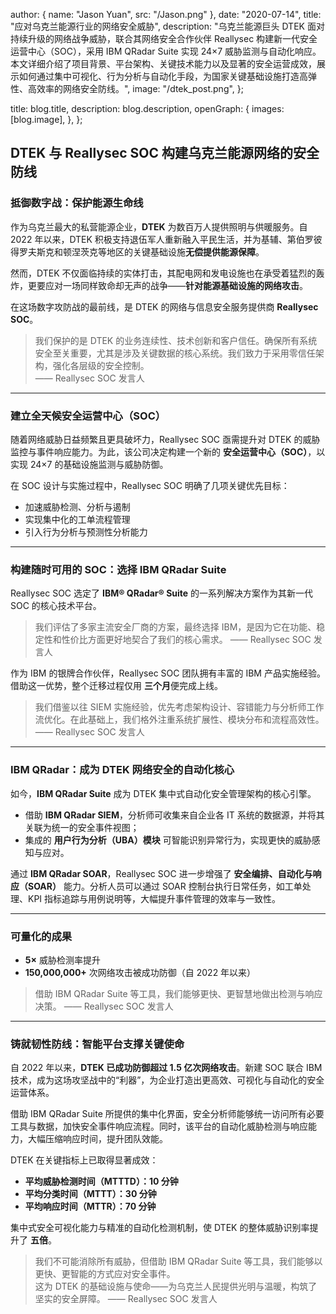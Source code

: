 
  author: { name: "Jason Yuan", src: "/Jason.png" },
  date: "2020-07-14",
  title: "应对乌克兰能源行业的网络安全威胁",
  description:
    "乌克兰能源巨头 DTEK 面对持续升级的网络战争威胁，联合其网络安全合作伙伴 Reallysec 构建新一代安全运营中心（SOC），采用 IBM QRadar Suite 实现 24×7 威胁监测与自动化响应。本文详细介绍了项目背景、平台架构、关键技术能力以及显著的安全运营成效，展示如何通过集中可视化、行为分析与自动化手段，为国家关键基础设施打造高弹性、高效率的网络安全防线。",
  image:
    "/dtek_post.png",
};

  title: blog.title,
  description: blog.description,
  openGraph: {
    images: [blog.image],
  },
};


## DTEK 与 Reallysec SOC 构建乌克兰能源网络的安全防线

### 抵御数字战：保护能源生命线

作为乌克兰最大的私营能源企业，**DTEK** 为数百万人提供照明与供暖服务。自 2022 年以来，DTEK 积极支持退伍军人重新融入平民生活，并为基辅、第伯罗彼得罗夫斯克和顿涅茨克等地区的关键基础设施**无偿提供能源保障**。

然而，DTEK 不仅面临持续的实体打击，其配电网和发电设施也在承受着猛烈的轰炸，更要应对一场同样致命却无声的战争——**针对能源基础设施的网络攻击**。

在这场数字攻防战的最前线，是 DTEK 的网络与信息安全服务提供商 **Reallysec SOC**。

> 我们保护的是 DTEK 的业务连续性、技术创新和客户信任。确保所有系统安全至关重要，尤其是涉及关键数据的核心系统。我们致力于采用零信任架构，强化各层级的安全控制。  
> —— Reallysec SOC 发言人

---

### 建立全天候安全运营中心（SOC）

随着网络威胁日益频繁且更具破坏力，Reallysec SOC 亟需提升对 DTEK 的威胁监控与事件响应能力。为此，该公司决定构建一个新的 **安全运营中心（SOC）**，以实现 24×7 的基础设施监测与威胁防御。

在 SOC 设计与实施过程中，Reallysec SOC 明确了几项关键优先目标：

- 加速威胁检测、分析与遏制
- 实现集中化的工单流程管理
- 引入行为分析与预测性分析能力

---

### 构建随时可用的 SOC：选择 IBM QRadar Suite

Reallysec SOC 选定了 **IBM® QRadar® Suite** 的一系列解决方案作为其新一代 SOC 的核心技术平台。

> 我们评估了多家主流安全厂商的方案，最终选择 IBM，是因为它在功能、稳定性和性价比方面更好地契合了我们的核心需求。
> —— Reallysec SOC 发言人

作为 IBM 的银牌合作伙伴，Reallysec SOC 团队拥有丰富的 IBM 产品实施经验。借助这一优势，整个迁移过程仅用 **三个月**便完成上线。

> 我们借鉴以往 SIEM 实施经验，优先考虑架构设计、容错能力与分析师工作流优化。在此基础上，我们格外注重系统扩展性、模块分布和流程高效性。
> —— Reallysec SOC 发言人

---

### IBM QRadar：成为 DTEK 网络安全的自动化核心

如今，**IBM QRadar Suite** 成为 DTEK 集中式自动化安全管理架构的核心引擎。

- 借助 **IBM QRadar SIEM**，分析师可收集来自企业各 IT 系统的数据源，并将其关联为统一的安全事件视图；
- 集成的 **用户行为分析（UBA）模块** 可智能识别异常行为，实现更快的威胁感知与应对。

通过 **IBM QRadar SOAR**，Reallysec SOC 进一步增强了 **安全编排、自动化与响应（SOAR）** 能力。分析人员可以通过 SOAR 控制台执行日常任务，如工单处理、KPI 指标追踪与用例说明等，大幅提升事件管理的效率与一致性。

---

### 可量化的成果

- **5×** 威胁检测率提升  
- **150,000,000+** 次网络攻击被成功防御（自 2022 年以来）

> 借助 IBM QRadar Suite 等工具，我们能够更快、更智慧地做出检测与响应决策。 
> —— Reallysec SOC 发言人

---

### 铸就韧性防线：智能平台支撑关键使命

自 2022 年以来，**DTEK 已成功防御超过 1.5 亿次网络攻击**。新建 SOC 联合 IBM 技术，成为这场攻坚战中的“利器”，为企业打造出更高效、可视化与自动化的安全运营体系。

借助 IBM QRadar Suite 所提供的集中化界面，安全分析师能够统一访问所有必要工具与数据，加快安全事件响应流程。同时，该平台的自动化威胁检测与响应能力，大幅压缩响应时间，提升团队效能。

DTEK 在关键指标上已取得显著成效：

- **平均威胁检测时间（MTTTD）：10 分钟**
- **平均分类时间（MTTT）：30 分钟**
- **平均响应时间（MTTR）：70 分钟**

集中式安全可视化能力与精准的自动化检测机制，使 DTEK 的整体威胁识别率提升了 **五倍**。

> 我们不可能消除所有威胁，但借助 IBM QRadar Suite 等工具，我们能够以更快、更智能的方式应对安全事件。  
> 这为 DTEK 的基础设施与使命——为乌克兰人民提供光明与温暖，构筑了坚实的安全屏障。
> —— Reallysec SOC 发言人
